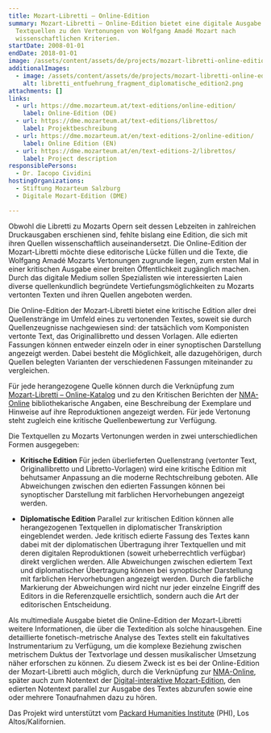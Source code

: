 ```yaml
---
title: Mozart-Libretti – Online-Edition
summary: Mozart-Libretti – Online-Edition bietet eine digitale Ausgabe der
  Textquellen zu den Vertonungen von Wolfgang Amadé Mozart nach
  wissenschaftlichen Kriterien.
startDate: 2008-01-01
endDate: 2018-01-01
image: /assets/content/assets/de/projects/mozart-libretti-online-edition/libretti_kachelbild2.png
additionalImages:
  - image: /assets/content/assets/de/projects/mozart-libretti-online-edition/additionalImages/libretti_entfuehrung_fragment_diplomatische_edition2.png
    alt: libretti_entfuehrung_fragment_diplomatische_edition2.png
attachments: []
links:
  - url: https://dme.mozarteum.at/text-editions/online-edition/
    label: Online-Edition (DE)
  - url: https://dme.mozarteum.at/text-editions/librettos/
    label: Projektbeschreibung
  - url: https://dme.mozarteum.at/en/text-editions-2/online-edition/
    label: Online Edition (EN)
  - url: https://dme.mozarteum.at/en/text-editions-2/librettos/
    label: Project description
responsiblePersons:
  - Dr. Iacopo Cividini
hostingOrganizations:
  - Stiftung Mozarteum Salzburg
  - Digitale Mozart-Edition (DME)

---
```

Obwohl die Libretti zu Mozarts Opern seit dessen Lebzeiten in zahlreichen Druckausgaben erschienen sind, fehlte bislang eine Edition, die sich mit ihren Quellen wissenschaftlich auseinandersetzt. Die Online-Edition der Mozart-Libretti möchte diese editorische Lücke füllen und die Texte, die Wolfgang Amadé Mozarts Vertonungen zugrunde liegen, zum ersten Mal in einer kritischen Ausgabe einer breiten Öffentlichkeit zugänglich machen. Durch das digitale Medium sollen Spezialisten wie interessierten Laien diverse quellenkundlich begründete Vertiefungsmöglichkeiten zu Mozarts vertonten Texten und ihren Quellen angeboten werden.

Die Online-Edition der Mozart-Libretti bietet eine kritische Edition aller drei Quellenstränge im Umfeld eines zu vertonenden Textes, soweit sie durch Quellenzeugnisse nachgewiesen sind: der tatsächlich vom Komponisten vertonte Text, das Originallibretto und dessen Vorlagen. Alle edierten Fassungen können entweder einzeln oder in einer synoptischen Darstellung angezeigt werden. Dabei besteht die Möglichkeit, alle dazugehörigen, durch Quellen belegten Varianten der verschiedenen Fassungen miteinander zu vergleichen.

Für jede herangezogene Quelle können durch die Verknüpfung zum [Mozart-Libretti – Online-Katalog](https://dme.mozarteum.at/DME/search/index.php?l=1) und zu den Kritischen Berichten der [NMA-Online](http://dme.mozarteum.at/DME/nma/nmapub_srch.php?l=1) bibliothekarische Angaben, eine Beschreibung der Exemplare und Hinweise auf ihre Reproduktionen angezeigt werden. Für jede Vertonung steht zugleich eine kritische Quellenbewertung zur Verfügung.

Die Textquellen zu Mozarts Vertonungen werden in zwei unterschiedlichen Formen ausgegeben:

*   **Kritische Edition**
    Für jeden überlieferten Quellenstrang (vertonter Text, Originallibretto und Libretto-Vorlagen) wird eine kritische Edition mit behutsamer Anpassung an die moderne Rechtschreibung geboten. Alle Abweichungen zwischen den edierten Fassungen können bei synoptischer Darstellung mit farblichen Hervorhebungen angezeigt werden.

*   **Diplomatische Edition**
    Parallel zur kritischen Edition können alle herangezogenen Textquellen in diplomatischer Transkription eingeblendet werden. Jede kritisch edierte Fassung des Textes kann dabei mit der diplomatischen Übertragung ihrer Textquellen und mit deren digitalen Reproduktionen (soweit urheberrechtlich verfügbar) direkt verglichen werden. Alle Abweichungen zwischen ediertem Text und diplomatischer Übertragung können bei synoptischer Darstellung mit farblichen Hervorhebungen angezeigt werden. Durch die farbliche Markierung der Abweichungen wird nicht nur jeder einzelne Eingriff des Editors in die Referenzquelle ersichtlich, sondern auch die Art der editorischen Entscheidung.

Als multimediale Ausgabe bietet die Online-Edition der Mozart-Libretti weitere Informationen, die über die Textedition als solche hinausgehen. Eine detaillierte fonetisch-metrische Analyse des Textes stellt ein fakultatives Instrumentarium zu Verfügung, um die komplexe Beziehung zwischen metrischem Duktus der Textvorlage und dessen musikalischer Umsetzung näher erforschen zu können. Zu diesem Zweck ist es bei der Online-Edition der Mozart-Libretti auch möglich, durch die Verknüpfung zur [NMA-Online](http://dme.mozarteum.at/DME/nma/nmapub_srch.php?l=1), später auch zum Notentext der [Digital-interaktive Mozart-Edition](https://dme.mozarteum.at/musik/edition/), den edierten Notentext parallel zur Ausgabe des Textes abzurufen sowie eine oder mehrere Tonaufnahmen dazu zu hören.

Das Projekt wird unterstützt vom [Packard Humanities Institute](http://packhum.org/) (PHI), Los Altos/Kalifornien.
